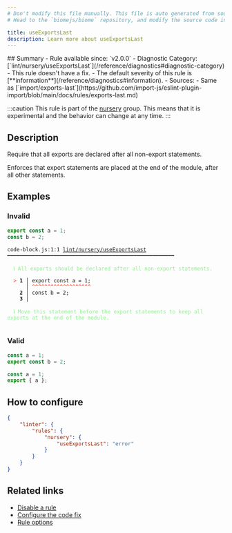 ```yaml
---
# Don't modify this file manually. This file is auto generated from source, and you will lose your changes next time the website is built.
# Head to the `biomejs/biome` repository, and modify the source code in there.

title: useExportsLast
description: Learn more about useExportsLast
---
```


<Tabs>
<TabItem label="JavaScript (and super languages)" icon="seti:javascript">
## Summary
- Rule available since: `v2.0.0`
- Diagnostic Category: [`lint/nursery/useExportsLast`](/reference/diagnostics#diagnostic-category)
- This rule doesn't have a fix.
- The default severity of this rule is [**information**](/reference/diagnostics#information).
- Sources: 
  - Same as [`import/exports-last`](https://github.com/import-js/eslint-plugin-import/blob/main/docs/rules/exports-last.md)

:::caution
This rule is part of the [nursery](/linter/#nursery) group. This means that it is experimental and the behavior can change at any time.
:::
## Description
Require that all exports are declared after all non-export statements.

Enforces that export statements are placed at the end of the module, after all other statements.

## Examples

### Invalid

```js
export const a = 1;
const b = 2;
```

<pre class="language-text"><code class="language-text">code-block.js:1:1 <a href="https://biomejs.dev/linter/rules/use-exports-last">lint/nursery/useExportsLast</a> ━━━━━━━━━━━━━━━━━━━━━━━━━━━━━━━━━━━━━━━━━━━━━━━━━━━━━━<br /><br />  <strong><span style="color: lightgreen;">ℹ</span></strong> <span style="color: lightgreen;">All exports should be declared after all non-export statements.</span><br />  <br />  <strong><span style="color: Tomato;">&gt;</span></strong> <strong>1 │ </strong>export const a = 1;<br />   <strong>   │ </strong><strong><span style="color: Tomato;">^</span></strong><strong><span style="color: Tomato;">^</span></strong><strong><span style="color: Tomato;">^</span></strong><strong><span style="color: Tomato;">^</span></strong><strong><span style="color: Tomato;">^</span></strong><strong><span style="color: Tomato;">^</span></strong><strong><span style="color: Tomato;">^</span></strong><strong><span style="color: Tomato;">^</span></strong><strong><span style="color: Tomato;">^</span></strong><strong><span style="color: Tomato;">^</span></strong><strong><span style="color: Tomato;">^</span></strong><strong><span style="color: Tomato;">^</span></strong><strong><span style="color: Tomato;">^</span></strong><strong><span style="color: Tomato;">^</span></strong><strong><span style="color: Tomato;">^</span></strong><strong><span style="color: Tomato;">^</span></strong><strong><span style="color: Tomato;">^</span></strong><strong><span style="color: Tomato;">^</span></strong><strong><span style="color: Tomato;">^</span></strong><br />    <strong>2 │ </strong>const b = 2;<br />    <strong>3 │ </strong><br />  <br />  <strong><span style="color: lightgreen;">ℹ</span></strong> <span style="color: lightgreen;">Move this statement before the export statements to keep all exports at the end of the module.</span><br />  <br /></code></pre>

### Valid

```js
const a = 1;
export const b = 2;
```

```js
const a = 1;
export { a };
```

## How to configure
```json title="biome.json"
{
	"linter": {
		"rules": {
			"nursery": {
				"useExportsLast": "error"
			}
		}
	}
}

```
## Related links

- [Disable a rule](/linter/#disable-a-rule)
- [Configure the code fix](/linter#configure-the-code-fix)
- [Rule options](/linter/#rule-options)

</TabItem>
</Tabs>

